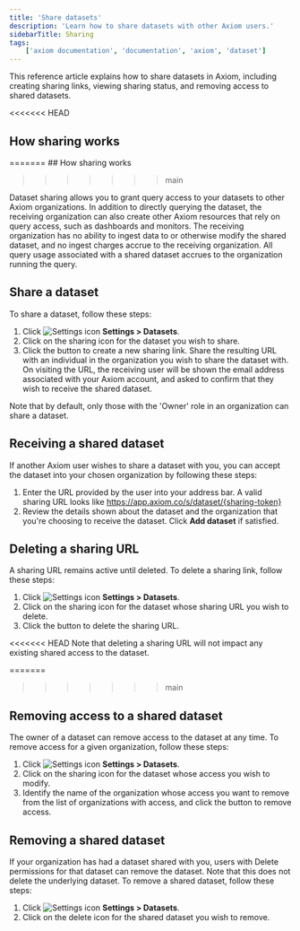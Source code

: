 ```yaml
---
title: 'Share datasets'
description: 'Learn how to share datasets with other Axiom users.'
sidebarTitle: Sharing
tags:
    ['axiom documentation', 'documentation', 'axiom', 'dataset']
---
```


This reference article explains how to share datasets in Axiom, including creating sharing links, viewing sharing status, and removing access to shared datasets.

<<<<<<< HEAD
## How sharing works
=======
## How sharing works
>>>>>>> main

Dataset sharing allows you to grant query access to your datasets to other Axiom organizations. In addition to directly querying the dataset, the receiving organization can also create other Axiom resources that rely on query access, such as dashboards and monitors. The receiving organization has no ability to ingest data to or otherwise modify the shared dataset, and no ingest charges accrue to the receiving organization. All query usage associated with a shared dataset accrues to the organization running the query. 

## Share a dataset

To share a dataset, follow these steps:

1. Click <img src="/doc-assets/icons/settings.svg" className="inline-icon" alt="Settings icon" /> **Settings > Datasets**.
1. Click on the sharing icon for the dataset you wish to share.
1. Click the button to create a new sharing link. Share the resulting URL with an individual in the organization you wish to share the dataset with. On visiting the URL, the receiving user will be shown the email address associated with your Axiom account, and asked to confirm that they wish to receive the shared dataset.

Note that by default, only those with the 'Owner' role in an organization can share a dataset. 

## Receiving a shared dataset

If another Axiom user wishes to share a dataset with you, you can accept the dataset into your chosen organization by following these steps:

1. Enter the URL provided by the user into your address bar. A valid sharing URL looks like https://app.axiom.co/s/dataset/{sharing-token}
1. Review the details shown about the dataset and the organization that you're choosing to receive the dataset. Click **Add dataset** if satisfied.

## Deleting a sharing URL

A sharing URL remains active until deleted. To delete a sharing link, follow these steps:

1. Click <img src="/doc-assets/icons/settings.svg" className="inline-icon" alt="Settings icon" /> **Settings > Datasets**.
1. Click on the sharing icon for the dataset whose sharing URL you wish to delete.
1. Click the button to delete the sharing URL.

<<<<<<< HEAD
Note that deleting a sharing URL will not impact any existing shared access to the dataset.

=======
>>>>>>> main
## Removing access to a shared dataset

The owner of a dataset can remove access to the dataset at any time. To remove access for a given organization, follow these steps:

1. Click <img src="/doc-assets/icons/settings.svg" className="inline-icon" alt="Settings icon" /> **Settings > Datasets**.
1. Click on the sharing icon for the dataset whose access you wish to modify.
1. Identify the name of the organization whose access you want to remove from the list of organizations with access, and click the button to remove access.

## Removing a shared dataset

If your organization has had a dataset shared with you, users with Delete permissions for that dataset can remove the dataset. Note that this does not delete the underlying dataset. To remove a shared dataset, follow these steps:

1. Click <img src="/doc-assets/icons/settings.svg" className="inline-icon" alt="Settings icon" /> **Settings > Datasets**.
1. Click on the delete icon for the shared dataset you wish to remove.
